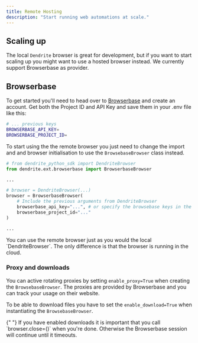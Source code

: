 ```yaml
---
title: Remote Hosting
description: "Start running web automations at scale."
---
```


## Scaling up

The local `Dendrite` browser is great for development, but if you want to start scaling up you might want to use a hosted browser instead. We currently support Browserbase as provider.

## Browserbase

To get started you'll need to head over to [Browserbase](https://www.browserbase.com/) and create an account. Get both the Project ID and API Key and save them in your .env file like this:

```bash .env
# ... previous keys
BROWSERBASE_API_KEY=
BROWSERBASE_PROJECT_ID=
```

To start using the the remote browser you just need to change the import and and browser initialisation to use the `BrowsebaseBrowser` class instead.

```py
# from dendrite_python_sdk import DendriteBrowser
from dendrite.ext.browserbase import BrowserbaseBrowser

...

# browser = DendriteBrowser(...)
browser = BrowserbaseBrowser(
    # Include the previous arguments from DendriteBrowser
    browserbase_api_key="...", # or specify the browsebase keys in the .env file
    browserbase_project_id="..."
)

...
```

<Note>
  You can use the remote browser just as you would the local `DendriteBrowser`.
  The only difference is that the browser is running in the cloud.
</Note>

### Proxy and downloads

You can active rotating proxies by setting `enable_proxy=True` when creating the `BrowsebaseBrowser`. The proxies are provided by Browserbase and you can track your usage on their website.

To be able to download files you have to set the `enable_download=True` when instantiating the `BrowsebaseBrowser`.

<Warning>
  {" "}
  If you have enabled downloads it is important that you call `browser.close=()`
  when you're done. Otherwise the Browserbase session will continue until it timeouts.
</Warning>
